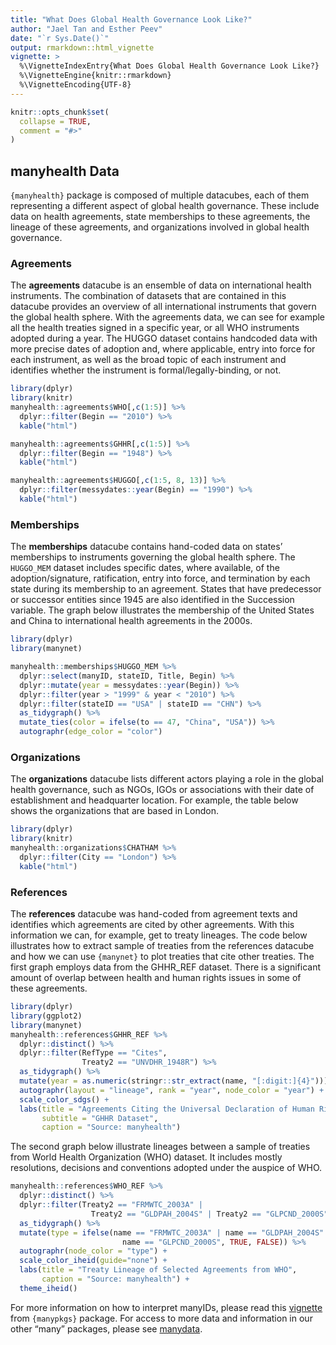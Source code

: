 ```yaml
---
title: "What Does Global Health Governance Look Like?"
author: "Jael Tan and Esther Peev"
date: "`r Sys.Date()`"
output: rmarkdown::html_vignette
vignette: >
  %\VignetteIndexEntry{What Does Global Health Governance Look Like?}
  %\VignetteEngine{knitr::rmarkdown}
  %\VignetteEncoding{UTF-8}
---
```


```r
knitr::opts_chunk$set(
  collapse = TRUE,
  comment = "#>"
)
```

## manyhealth Data

`{manyhealth}` package is composed of multiple datacubes, each of them representing a different aspect of global health governance. These include data on health agreements, state memberships to these agreements, the lineage of these agreements, and organizations involved in global health governance.

### Agreements

The **agreements** datacube is an ensemble of data on international health instruments. The combination of datasets that are contained in this datacube provides an overview of all international instruments that govern the global health sphere. With the agreements data, we can see for example all the health treaties signed in a specific year, or all WHO instruments adopted during a year. The HUGGO dataset contains handcoded data with more precise dates of adoption and, where applicable, entry into force for each instrument, as well as the broad topic of each instrument and identifies whether the instrument is formal/legally-binding, or not.

```r
library(dplyr)
library(knitr)
manyhealth::agreements$WHO[,c(1:5)] %>% 
  dplyr::filter(Begin == "2010") %>% 
  kable("html")

manyhealth::agreements$GHHR[,c(1:5)] %>% 
  dplyr::filter(Begin == "1948") %>% 
  kable("html")

manyhealth::agreements$HUGGO[,c(1:5, 8, 13)] %>% 
  dplyr::filter(messydates::year(Begin) == "1990") %>% 
  kable("html")

```


### Memberships

The **memberships** datacube contains hand-coded data on states' memberships to instruments governing the global health sphere. The `HUGGO_MEM` dataset includes specific dates, where available, of the adoption/signature, ratification, entry into force, and termination by each state during its membership to an agreement. States that have predecessor or successor entities since 1945 are also identified in the Succession variable. The graph below illustrates the membership of the United States and China to international health agreements in the 2000s.

```r
library(dplyr)
library(manynet)

manyhealth::memberships$HUGGO_MEM %>%
  dplyr::select(manyID, stateID, Title, Begin) %>%
  dplyr::mutate(year = messydates::year(Begin)) %>%
  dplyr::filter(year > "1999" & year < "2010") %>% 
  dplyr::filter(stateID == "USA" | stateID == "CHN") %>%
  as_tidygraph() %>%
  mutate_ties(color = ifelse(to == 47, "China", "USA")) %>%
  autographr(edge_color = "color")

```

### Organizations

The **organizations** datacube lists different actors playing a role in the global health governance, such as NGOs, IGOs or associations with their date of establishment and headquarter location. For example, the table below shows the organizations that are based in London.

```r
library(dplyr)
library(knitr)
manyhealth::organizations$CHATHAM %>%
  dplyr::filter(City == "London") %>% 
  kable("html")

```


### References

The **references** datacube was hand-coded from agreement texts and identifies which agreements are cited by other agreements. With this information we can, for example, get to treaty lineages. The code below illustrates how to extract sample of treaties from the references datacube and how we can use `{manynet}` to plot treaties that cite other treaties. The first graph employs data from the GHHR_REF dataset. There is a significant amount of overlap between health and human rights issues in some of these agreements.

```r
library(dplyr)
library(ggplot2)
library(manynet)
manyhealth::references$GHHR_REF %>% 
  dplyr::distinct() %>%
  dplyr::filter(RefType == "Cites",
                Treaty2 == "UNVDHR_1948R") %>%
  as_tidygraph() %>%
  mutate(year = as.numeric(stringr::str_extract(name, "[:digit:]{4}"))) %>%
  autographr(layout = "lineage", rank = "year", node_color = "year") +
  scale_color_sdgs() +
  labs(title = "Agreements Citing the Universal Declaration of Human Rights",
       subtitle = "GHHR Dataset",
       caption = "Source: manyhealth")
```


The second graph below illustrate lineages between a sample of treaties from World Health Organization (WHO) dataset. It includes mostly resolutions, decisions and conventions adopted under the auspice of WHO. 

```r
manyhealth::references$WHO_REF %>% 
  dplyr::distinct() %>%
  dplyr::filter(Treaty2 == "FRMWTC_2003A" |
                  Treaty2 == "GLDPAH_2004S" | Treaty2 == "GLPCND_2000S") %>%
  as_tidygraph() %>%
  mutate(type = ifelse(name == "FRMWTC_2003A" | name == "GLDPAH_2004S" |
                         name == "GLPCND_2000S", TRUE, FALSE)) %>%
  autographr(node_color = "type") +
  scale_color_iheid(guide="none") +
  labs(title = "Treaty Lineage of Selected Agreements from WHO",
       caption = "Source: manyhealth") +
  theme_iheid()
```

For more information on how to interpret manyIDs, please read this [vignette](https://globalgov.github.io/manypkgs/articles/agreements.html) from `{manypkgs}` package. For access to more data and information in our other "many" packages, please see [manydata](https://github.com/globalgov/manydata).

